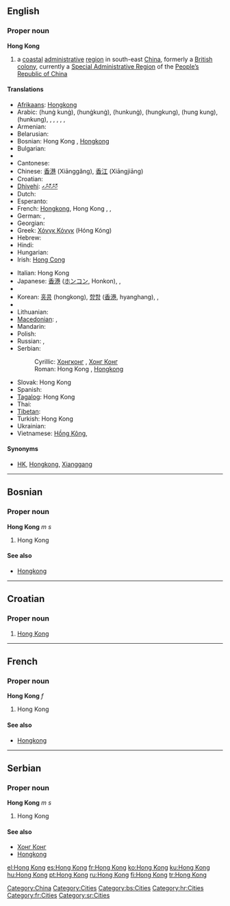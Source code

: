 {{wikipedia}}
{{also|Hongkong|Hong-Kong|Hồng Kông}}
==English==
{{wikipedia}}

===Proper noun===
'''Hong Kong'''

# a [[coastal]] [[administrative]] [[region]] in south-east [[China]], formerly a [[British]] [[colony]], currently a [[Special Administrative Region]] of the [[People's Republic of China|People’s Republic of China]]

====Translations====
{{trans-top|coastal administrative region in south-east China}}
* [[Afrikaans]]: [[Hongkong]]
* Arabic: {{Arab|[[هونغ كونغ]]}} (hunġ kunġ), {{Arab|[[هونغكونغ]]}} (hunġkunġ), {{Arab|[[هونكونغ]]}} (hunkunġ), {{Arab|[[هونجكونج]]}} (hungkung), {{Arab|[[هونج كونج]]}} (hung kung), {{Arab|[[هونكونج]]}} (hunkung),  {{t|ar|هونغ كونغ|m|tr=hungh kungh|sc=Arab}},  {{t|ar|هونغكونغ|tr=hunghkungh|sc=Arab}},  {{t|ar|هونكونغ|m|tr=hunkungh|sc=Arab}},  {{t|ar|هونجكونج|m|tr=hungkung|sc=Arab}},  {{t|ar|هونج كونج|m|tr=hung kung|sc=Arab}},  {{t|ar|هونكونج|m|tr=hunkung|sc=Arab}}
* Armenian: {{t|hy|Հոնկոնգ|tr=Honkong|sc=Armn}}
* Belarusian: {{t|be|Ганконг|m|tr=Hankónh|sc=Cyrl}}
* Bosnian: Hong Kong {{m}}, [[Hongkong]] {{m}}
* Bulgarian: {{t|bg|Хонконг|m|tr=Honkong|sc=Cyrl}}
* {{trreq|Burmese}}
* Cantonese: {{tø|yue|香港|tr=heung1 gong2}}
* Chinese: [[香港]] (Xiānggǎng), [[香江]] (Xiāngjiāng)
* Croatian: {{t-|hr|Hong Kong|m}}
* [[Dhivehi]]: [[ހޮންކޮންގ]]
* Dutch: {{t-|nl|Hongkong}}
* Esperanto: {{t|eo|Honkongo}}
* French: [[Hongkong]], Hong Kong {{f}},  {{t|fr|Hongkong|m}},  {{t|fr|Hong Kong|f}}
* German: {{t-|de|Hongkong}},  {{t|de|Hongkong|n}}
* Georgian: {{t|ka|ჰონგკონგი|sc=Geor}}
* Greek: [[Χόνγκ Κόνγκ]] (Hóng Kóng)
* Hebrew: {{t|he|הונג קונג|sc=Hebr}}
* Hindi: {{t|hi|हांग कांग|sc=Deva}}
* Hungarian: {{t+|hu|Hongkong}}
* Irish: [[Hong Cong]]
{{trans-mid}}
* Italian: Hong Kong {{f}}
* Japanese: [[香港]] ([[ホンコン]], Honkon),  {{t|ja|香港|tr=Honkon|sc=Jpan}},  {{t|ja|ホンコン|tr=Honkon|sc=Jpan}}
* {{trreq|Khmer}}
* Korean: [[홍콩]] (hongkong), [[향항]] ([[香港]], hyanghang),  {{t|ko|홍콩|tr=Hongkong|sc=Kore}},  {{t|ko|향항|tr=hyanghang|sc=Kore}}
* {{trreq|Lao}}
* Lithuanian: {{t|lt|Honkongas|m}}
* [[Macedonian]]: {{t-|mk|Хонгконг|m|tr=Hongkóng|sc=Cyrl|xs=Macedonian}},  {{t-|mk|Хонг Конг|m|tr=Hong Kong|sc=Cyrl|xs=Macedonian}}
* Mandarin: {{t|zh|香港|tr=Xiānggǎng|sc=Hani}}
* Polish: {{t+|pl|Hongkong}}
* Russian: {{t+|ru|Гонконг|m|tr=Gonkóng|sc=Cyrl}}, {{t-|ru|Сянган|m|tr=Sjangán|sc=Cyrl}}
* Serbian:
*: Cyrillic: [[Хонгконг]] {{m}}, [[Хонг Конг]] {{m}}
*: Roman: Hong Kong {{m}}, [[Hongkong]] {{m}}
* Slovak: Hong Kong {{m}}
* Spanish: {{t-|es|Hong-Kong}}
* [[Tagalog]]: Hong Kong
* Thai: {{t|th|เขตบริหารพิเศษฮ่องกง|sc=Thai}}
* [[Tibetan]]: {{t|bo|ཞང་ཀང་།|sc=Tibt}}
* Turkish: Hong Kong
* Ukrainian: {{t|uk|Гонконг|m|tr=Honkónh|sc=Cyrl}}
* Vietnamese: [[Hồng Kông]],  {{t|vi|Hồng Kông}}
{{trans-bottom}}

====Synonyms====
* {{sense|region in China}} [[HK]], [[Hongkong]], [[Xianggang#English|Xianggang]]

[[Category:China]]
[[Category:Cities]]

----

==Bosnian==

===Proper noun===
'''Hong Kong''' ''m s''

# Hong Kong

====See also====
* [[Hongkong#Bosnian|Hongkong]]

[[Category:bs:Cities]]

----

==Croatian==

===Proper noun===
{{infl|hr|proper noun|g=m}}

# [[#English|Hong Kong]]

[[Category:hr:Cities]]

----

==French==

===Proper noun===
'''Hong Kong''' ''f''

# Hong Kong

====See also====
* [[Hongkong#French|Hongkong]]

[[Category:fr:Cities]]

----

==Serbian==

===Proper noun===
'''Hong Kong''' ''m s''

# Hong Kong

====See also====
* [[Хонг Конг#Serbian|Хонг Конг]]
* [[Hongkong#Serbian|Hongkong]]

[[Category:sr:Cities]]

[[el:Hong Kong]]
[[es:Hong Kong]]
[[fr:Hong Kong]]
[[ko:Hong Kong]]
[[ku:Hong Kong]]
[[hu:Hong Kong]]
[[pt:Hong Kong]]
[[ru:Hong Kong]]
[[fi:Hong Kong]]
[[tr:Hong Kong]]